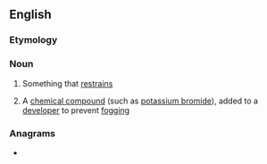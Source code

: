 ==English==

===Etymology===
{{suffix|en|restrain|er}}

===Noun===
{{en-noun}}

# Something that [[restrain]]s
# {{lb|en|photography}} A [[chemical compound]] (such as [[potassium bromide]]), added to a [[developer]] to prevent [[fogging]]

===Anagrams===
* {{l|en|retrainers}}